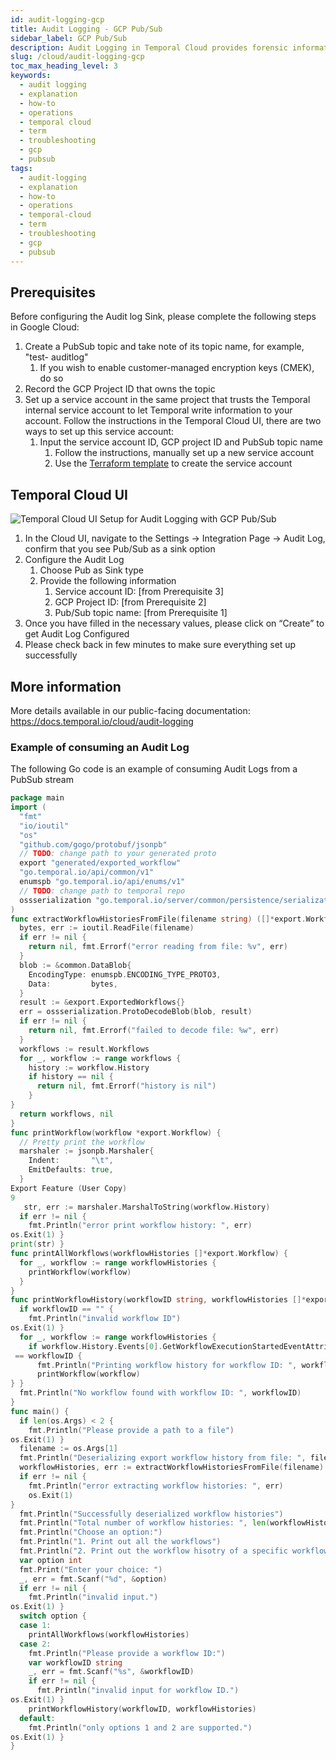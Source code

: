 ```yaml
---
id: audit-logging-gcp
title: Audit Logging - GCP Pub/Sub
sidebar_label: GCP Pub/Sub
description: Audit Logging in Temporal Cloud provides forensic information, integrating with GCP Pub/Sub for secure data handling and supporting key Admin and API Key operations. This streamlines audit and compliance processes.
slug: /cloud/audit-logging-gcp
toc_max_heading_level: 3
keywords:
  - audit logging
  - explanation
  - how-to
  - operations
  - temporal cloud
  - term
  - troubleshooting
  - gcp
  - pubsub
tags:
  - audit-logging
  - explanation
  - how-to
  - operations
  - temporal-cloud
  - term
  - troubleshooting
  - gcp
  - pubsub
---
```


## **Prerequisites**

Before configuring the Audit log Sink, please complete the following steps in Google Cloud:

1. Create a PubSub topic and take note of its topic name, for example, "test-
auditlog"
    1. If you wish to enable customer-managed encryption keys (CMEK), do so
2. Record the GCP Project ID that owns the topic
3. Set up a service account in the same project that trusts the Temporal internal service account to let Temporal write information to your account. Follow the instructions in the Temporal Cloud UI, there are two ways to set up this service account:
    1. Input the service account ID, GCP project ID and PubSub topic name
        1. Follow the instructions, manually set up a new service account
        2. Use the [Terraform template](https://github.com/temporalio/terraform-modules/tree/main/modules/gcp-sink-sa) to create the service account

## **Temporal Cloud UI**

![Temporal Cloud UI Setup for Audit Logging with GCP Pub/Sub](/img/cloud/gcp/audit-logging-pub-sub-gcp.png)

1. In the Cloud UI, navigate to the Settings → Integration Page → Audit Log, confirm that you see Pub/Sub as a sink option
2. Configure the Audit Log
    1. Choose Pub as Sink type
    2. Provide the following information
        1. Service account ID: [from Prerequisite 3]
        2. GCP Project ID: [from Prerequisite 2]
        3. Pub/Sub topic name: [from Prerequisite 1]
3. Once you have filled in the necessary values, please click on “Create” to get Audit Log Configured
4. Please check back in few minutes to make sure everything set up successfully

## More information

More details available in our public-facing documentation: https://docs.temporal.io/cloud/audit-logging

### Example of consuming an Audit Log

The following Go code is an example of consuming Audit Logs from a PubSub stream

```go
package main
import (
  "fmt"
  "io/ioutil"
  "os"
  "github.com/gogo/protobuf/jsonpb"
  // TODO: change path to your generated proto
  export "generated/exported_workflow"
  "go.temporal.io/api/common/v1"
  enumspb "go.temporal.io/api/enums/v1"
  // TODO: change path to temporal repo
  ossserialization "go.temporal.io/server/common/persistence/serialization"
)
func extractWorkflowHistoriesFromFile(filename string) ([]*export.Workflow, error) {
  bytes, err := ioutil.ReadFile(filename)
  if err != nil {
    return nil, fmt.Errorf("error reading from file: %v", err)
  }
  blob := &common.DataBlob{
    EncodingType: enumspb.ENCODING_TYPE_PROTO3,
    Data:         bytes,
  }
  result := &export.ExportedWorkflows{}
  err = ossserialization.ProtoDecodeBlob(blob, result)
  if err != nil {
    return nil, fmt.Errorf("failed to decode file: %w", err)
  }
  workflows := result.Workflows
  for _, workflow := range workflows {
    history := workflow.History
    if history == nil {
      return nil, fmt.Errorf("history is nil")
    }
}
  return workflows, nil
}
func printWorkflow(workflow *export.Workflow) {
  // Pretty print the workflow
  marshaler := jsonpb.Marshaler{
    Indent:       "\t",
    EmitDefaults: true,
  }
Export Feature (User Copy)
9
   str, err := marshaler.MarshalToString(workflow.History)
  if err != nil {
    fmt.Println("error print workflow history: ", err)
os.Exit(1) }
print(str) }
func printAllWorkflows(workflowHistories []*export.Workflow) {
  for _, workflow := range workflowHistories {
    printWorkflow(workflow)
  }
}
func printWorkflowHistory(workflowID string, workflowHistories []*export.Workflow) {
  if workflowID == "" {
    fmt.Println("invalid workflow ID")
os.Exit(1) }
  for _, workflow := range workflowHistories {
    if workflow.History.Events[0].GetWorkflowExecutionStartedEventAttributes().WorkflowId
 == workflowID {
      fmt.Println("Printing workflow history for workflow ID: ", workflowID)
      printWorkflow(workflow)
} }
  fmt.Println("No workflow found with workflow ID: ", workflowID)
}
func main() {
  if len(os.Args) < 2 {
    fmt.Println("Please provide a path to a file")
os.Exit(1) }
  filename := os.Args[1]
  fmt.Println("Deserializing export workflow history from file: ", filename)
  workflowHistories, err := extractWorkflowHistoriesFromFile(filename)
  if err != nil {
    fmt.Println("error extracting workflow histories: ", err)
    os.Exit(1)
}
  fmt.Println("Successfully deserialized workflow histories")
  fmt.Println("Total number of workflow histories: ", len(workflowHistories))
  fmt.Println("Choose an option:")
  fmt.Println("1. Print out all the workflows")
  fmt.Println("2. Print out the workflow hisotry of a specific workflow. Enter the workflow ID:")
  var option int
  fmt.Print("Enter your choice: ")
  _, err = fmt.Scanf("%d", &option)
  if err != nil {
    fmt.Println("invalid input.")
os.Exit(1) }
  switch option {
  case 1:
    printAllWorkflows(workflowHistories)
  case 2:
    fmt.Println("Please provide a workflow ID:")
    var workflowID string
    _, err = fmt.Scanf("%s", &workflowID)
    if err != nil {
      fmt.Println("invalid input for workflow ID.")
os.Exit(1) }
    printWorkflowHistory(workflowID, workflowHistories)
  default:
    fmt.Println("only options 1 and 2 are supported.")
os.Exit(1) }
}
```
